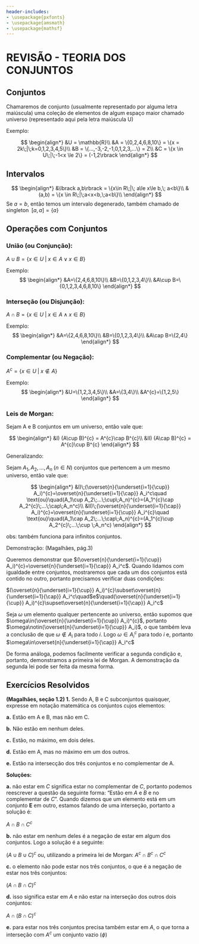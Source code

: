 ```yaml
---
header-includes:
- \usepackage{pxfonts}
- \usepackage{amsmath}
- \usepackage{mathsf}
---
```


# REVISÃO - TEORIA DOS CONJUNTOS

## Conjuntos

Chamaremos de conjunto (usualmente representado por alguma letra maiúscula) uma coleção de elementos de algum espaço maior chamado universo (representado aqui pela letra maiúscula U)

Exemplo:

$$
\begin{align*}
&U = \mathbb{R}\\
&A = \{0,2,4,6,8,10\} = \{x = 2k\;|\;k=0,1,2,3,4,5\}\\
&B = \{...,-3,-2,-1,0,1,2,3,...\} = Z\\
&C = \{x \in U\;|\;-1<x \le 2\} = (-1,2\rbrack
\end{align*}
$$

## Intervalos

$$
\begin{align*}
&\lbrack a,b\rbrack = \{x\in R\;|\; a\le x\le b,\; a<b\}\\
&(a,b) = \{x \in R\;|\;a<x<b,\;a<b\}\\
\end{align*}
$$
Se $a = b$, então temos um intervalo degenerado, também chamado de singleton
$\;\lbrack a,a\rbrack = \{a\}$

## Operações com Conjuntos

### União (ou Conjunção): 
$A \cup B = \{x \in U\;|\;x\in A\vee x\in B\}$

Exemplo:
$$
\begin{align*}
&A=\{2,4,6,8,10\}\\
&B=\{0,1,2,3,4\}\\
&A\cup B=\{0,1,2,3,4,6,8,10\}
\end{align*}
$$

### Interseção (ou Disjunção): 
$A\cap B = \{x\in U\;|\;x\in A\wedge x\in B\}$

Exemplo:
$$
\begin{align*}
&A=\{2,4,6,8,10\}\\
&B=\{0,1,2,3,4\}\\
&A\cap B=\{2,4\}
\end{align*}
$$

### Complementar (ou Negação):
$A^{c} = \{x\in U\;|\;x\notin A\}$

Exemplo:
$$
\begin{align*}
&U=\{1,2,3,4,5\}\\
&A=\{3,4\}\\
&A^{c}=\{1,2,5\}
\end{align*}
$$

### Leis de Morgan:

Sejam A e B conjuntos em um universo, então vale que:

$$
\begin{align*}
&I) (A\cup B)^{c} = A^{c}\cap B^{c}\\
&II) (A\cap B)^{c} = A^{c}\cup B^{c}
\end{align*}
$$

Generalizando:

Sejam $A_1,A_2,...,A_n\;(n\in N)$ conjuntos que pertencem a um mesmo universo, então vale que:

$$
\begin{align*}
&I)\;(\overset{n}{\underset{i=1}{\cup}} A_i)^{c}=\overset{n}{\underset{i=1}{\cap}} A_i^c\quad \text{ou}\quad(A_1\cup A_2\;...\;\cup\;A_n)^{c}=(A_1^{c}\cap A_2^{c}\;...\;\cap\;A_n^c)\\
&II)\;(\overset{n}{\underset{i=1}{\cap}} A_i)^{c}=\overset{n}{\underset{i=1}{\cup}} A_i^{c}\quad \text{ou}\quad(A_1\cap A_2\;...\;\cap\;A_n)^{c}=(A_1^{c}\cup A_2^{c}\;...\;\cup \;A_n^c)
\end{align*}
$$

obs: também funciona para infinitos conjuntos.

Demonstração: (Magalhães, pág.3)

Queremos demonstrar que $(\overset{n}{\underset{i=1}{\cup}} A_i)^{c}=\overset{n}{\underset{i=1}{\cap}} A_i^c$. Quando lidamos com igualdade entre conjuntos, mostraremos que cada um dos conjuntos está contido no outro, portanto precisamos verificar duas condições:

$(\overset{n}{\underset{i=1}{\cup}} A_i)^{c}\subset\overset{n}{\underset{i=1}{\cap}} A_i^c\quad$e$\quad(\overset{n}{\underset{i=1}{\cup}} A_i)^{c}\supset\overset{n}{\underset{i=1}{\cap}} A_i^c$

Seja $\omega$ um elemento qualquer pertencente ao universo, então supomos que $\omega\in(\overset{n}{\underset{i=1}{\cup}} A_i)^{c}$, portanto $\omega\notin(\overset{n}{\underset{i=1}{\cup}} A_i)$, o que também leva a conclusão de que $\omega\notin A_i$ para todo $i$. Logo $\omega\in A_i^{c}$ para todo $i$ e, portanto $\omega\in\overset{n}{\underset{i=1}{\cap}} A_i^c$

De forma análoga, podemos facilmente verificar a segunda condição e, portanto, demonstramos a primeira lei de Morgan. A demonstração da segunda lei pode ser feita da mesma forma.

## Exercícios Resolvidos

**(Magalhães, seção 1.2) 1.** Sendo A, B e C subconjuntos quaisquer, expresse em notação matemática os conjuntos cujos elementos:

  **a.** Estão em A e B, mas não em C.
  
  **b.** Não estão em nenhum deles.
  
  **c.** Estão, no máximo, em dois deles.
  
  **d.** Estão em A, mas no máximo em um dos outros.
  
  **e.** Estão na intersecção dos três conjuntos e no complementar de A.
  
**Soluções:**

**a.** não estar em $C$ significa estar no complementar de $C$, portanto podemos reescrever a questão da seguinte forma: "Estão em $A$ e $B$ e no complementar de $C$". Quando dizemos que um elemento está em um conjunto **E** em outro, estamos falando de uma interseção, portanto a solução é:

$A\cap B\cap C^{c}$

**b.** não estar em nenhum deles é a negação de estar em algum dos conjuntos. Logo a solução é a seguinte:

$(A\cup B\cup C)^{c}$ ou, utilizando a primeira lei de Morgan: $A^{c}\cap B^{c}\cap C^{c}$

**c.** o elemento não pode estar nos três conjuntos, o que é a negação de estar nos três conjuntos:

$(A\cap B\cap C)^{c}$

**d.** isso significa estar em $A$ e não estar na interseção dos outros dois conjuntos:

$A\cap(B\cap C)^c$

**e.** para estar nos três conjuntos precisa também estar em $A$, o que torna a interseção com $A^c$ um conjunto vazio $(\phi)$
